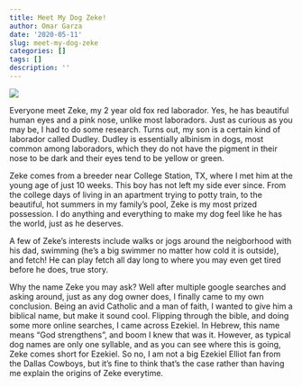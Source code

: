 ```yaml
---
title: Meet My Dog Zeke!
author: Omar Garza
date: '2020-05-11'
slug: meet-my-dog-zeke
categories: []
tags: []
description: ''
---
```

![](/blog/2020-05-11-meet-my-dog-zeke_files/zeke1.png)

Everyone meet Zeke, my 2 year old fox red laborador. Yes, he has beautiful human eyes and a pink nose, unlike most laboradors. Just as curious as you may be, I had to do some research. Turns out, my son is a certain kind of laborador called Dudley. Dudley is essentially albinism in dogs, most common among laboradors, which they do not have the pigment in their nose to be dark and their eyes tend to be yellow or green. 

Zeke comes from a breeder near College Station, TX, where I met him at the young age of just 10 weeks. This boy has not left my side ever since. From the college days of living in an apartment trying to potty train, to the beautiful, hot summers in my family's pool, Zeke is my most prized possession. I do anything and everything to make my dog feel like he has the world, just as he deserves.

A few of Zeke's interests include walks or jogs around the neigborhood with his dad, swimming (he's a big swimmer no matter how cold it is outside), and fetch! He can play fetch all day long to where you may even get tired before he does, true story.

Why the name Zeke you may ask? Well after multiple google searches and asking around, just as any dog owner does, I finally came to my own conclusion. Being an avid Catholic and a man of faith, I wanted to give him a biblical name, but make it sound cool. Flipping through the bible, and doing some more online searches, I came across Ezekiel. In Hebrew, this name means "God strengthens", and boom I knew that was it. However, as typical dog names are only one syllable, and as you can see where this is going, Zeke comes short for Ezekiel. So no, I am not a big Ezekiel Elliot fan from the Dallas Cowboys, but it's fine to think that's the case rather than having me explain the origins of Zeke everytime.